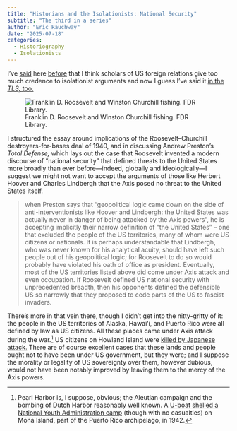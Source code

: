 ```yaml
---
title: "Historians and the Isolationists: National Security"
subtitle: "The third in a series"
author: "Eric Rauchway"
date: "2025-07-18"
categories: 
  - Historiography
  - Isolationists
---
```


I've [said](https://erauchway.github.io/posts/williams_hoover/williams_hoover.html) here [before](https://erauchway.github.io/posts/polling_ww2/polling_ww2.html) that I think scholars of US foreign relations give too much credence to isolationist arguments and now I guess I've said it [in the *TLS,* too.](https://www.the-tls.com/history/twentieth-century-onwards-history/total-defense-andrew-preston-book-review-eric-rauchway)

![Franklin D. Roosevelt and Winston Churchill fishing. FDR Library.](./fdr_wsc.jpg)

I structured the essay around implications of the Roosevelt--Churchill destroyers-for-bases deal of 1940, and in discussing Andrew Preston's *Total Defense,* which lays out the case that Roosevelt invented a modern discourse of "national security" that defined threats to the United States more broadly than ever before—indeed, globally and ideologically—I suggest we might not want to accept the arguments of those like Herbert Hoover and Charles Lindbergh that the Axis posed no threat to the United States itself. 

>when Preston says that “geopolitical logic came down on the side of anti-interventionists like Hoover and Lindbergh: the United States was actually never in danger of being attacked by the Axis powers”, he is accepting implicitly their narrow definition of “the United States” – one that excluded the people of the US territories, many of whom were US citizens or nationals. It is perhaps understandable that Lindbergh, who was never known for his analytical acuity, should have left such people out of his geopolitical logic; for Roosevelt to do so would probably have violated his oath of office as president. Eventually, most of the US territories listed above did come under Axis attack and even occupation. If Roosevelt defined US national security with unprecedented breadth, then his opponents defined the defensible US so narrowly that they proposed to cede parts of the US to fascist invaders.

There's more in that vein there, though I didn't get into the nitty-gritty of it: the people in the US territories of Alaska, Hawaiʻi, and Puerto Rico were all defined by law as US citizens. All these places came under Axis attack during the war.[^1] US citizens on Howland Island were [killed by Japanese attack.](https://oceanexplorer.noaa.gov/okeanos/explorations/ex1705/background/jarvis/welcome.html) There are of course excellent cases that these lands and people ought not to have been under US government, but they were; and I suppose the morality or legality of US sovereignty over them, however dubious, would not have been notably improved by leaving them to the mercy of the Axis powers. 

[^1]: Pearl Harbor is, I suppose, obvious; the Aleutian campaign and the bombing of Dutch Harbor reasonably well known. A [U-boat shelled a National Youth Administration camp](https://www.newspapers.com/article/the-fresno-bee/176933638/) (though with no casualties) on Mona Island, part of the Puerto Rico archipelago, in 1942.